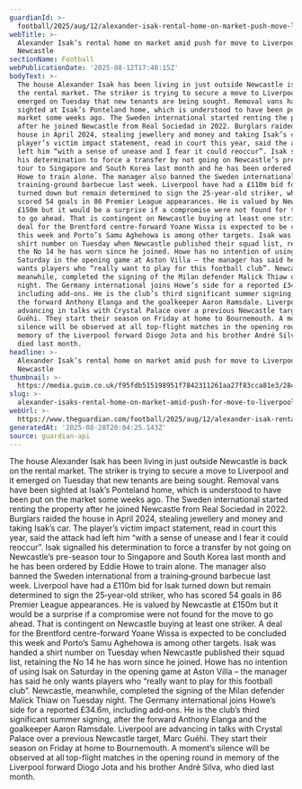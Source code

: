 ```yaml
---
guardianId: >-
  football/2025/aug/12/alexander-isak-rental-home-on-market-push-move-liverpool-from-newcastle
webTitle: >-
  Alexander Isak’s rental home on market amid push for move to Liverpool from
  Newcastle
sectionName: Football
webPublicationDate: '2025-08-12T17:48:15Z'
bodyText: >-
  The house Alexander Isak has been living in just outside Newcastle is back on
  the rental market. The striker is trying to secure a move to Liverpool and it
  emerged on Tuesday that new tenants are being sought. Removal vans have been
  sighted at Isak’s Ponteland home, which is understood to have been put on the
  market some weeks ago. The Sweden international started renting the property
  after he joined Newcastle from Real Sociedad in 2022. Burglars raided the
  house in April 2024, stealing jewellery and money and taking Isak’s car. The
  player’s victim impact statement, read in court this year, said the attack had
  left him “with a sense of unease and I fear it could reoccur”. Isak signalled
  his determination to force a transfer by not going on Newcastle’s pre-season
  tour to Singapore and South Korea last month and he has been ordered by Eddie
  Howe to train alone. The manager also banned the Sweden international from a
  training‑ground barbecue last week. Liverpool have had a £110m bid for Isak
  turned down but remain determined to sign the 25‑year‑old striker, who has
  scored 54 goals in 86 Premier League appearances. He is valued by Newcastle at
  £150m but it would be a surprise if a compromise were not found for the move
  to go ahead. That is contingent on Newcastle buying at least one striker. A
  deal for the Brentford centre-forward Yoane Wissa is expected to be concluded
  this week and Porto’s Samu Aghehowa is among other targets. Isak was handed a
  shirt number on Tuesday when Newcastle published their squad list, retaining
  the No 14 he has worn since he joined. Howe has no intention of using Isak on
  Saturday in the opening game at Aston Villa – the manager has said he only
  wants players who “really want to play for this football club”. Newcastle,
  meanwhile, completed the signing of the Milan defender Malick Thiaw on Tuesday
  night. The Germany international joins Howe’s side for a reported £34.6m,
  including add‑ons. He is the club’s third significant summer signing, after
  the forward Anthony Elanga and the goalkeeper Aaron Ramsdale. Liverpool are
  advancing in talks with Crystal Palace over a previous Newcastle target, Marc
  Guéhi. They start their season on Friday at home to Bournemouth. A moment’s
  silence will be observed at all top-flight matches in the opening round in
  memory of the Liverpool forward Diogo Jota and his brother André Silva, who
  died last month.
headline: >-
  Alexander Isak’s rental home on market amid push for move to Liverpool from
  Newcastle
thumbnail: >-
  https://media.guim.co.uk/f95fdb515198951f7842311261aa27f83cca81e3/284_365_4808_3848/500.jpg
slug: >-
  alexander-isaks-rental-home-on-market-amid-push-for-move-to-liverpool-from-newcastle
webUrl: >-
  https://www.theguardian.com/football/2025/aug/12/alexander-isak-rental-home-on-market-push-move-liverpool-from-newcastle
generatedAt: '2025-08-28T20:04:25.143Z'
source: guardian-api
---
```

The house Alexander Isak has been living in just outside Newcastle is back on the rental market. The striker is trying to secure a move to Liverpool and it emerged on Tuesday that new tenants are being sought. Removal vans have been sighted at Isak’s Ponteland home, which is understood to have been put on the market some weeks ago. The Sweden international started renting the property after he joined Newcastle from Real Sociedad in 2022. Burglars raided the house in April 2024, stealing jewellery and money and taking Isak’s car. The player’s victim impact statement, read in court this year, said the attack had left him “with a sense of unease and I fear it could reoccur”. Isak signalled his determination to force a transfer by not going on Newcastle’s pre-season tour to Singapore and South Korea last month and he has been ordered by Eddie Howe to train alone. The manager also banned the Sweden international from a training‑ground barbecue last week. Liverpool have had a £110m bid for Isak turned down but remain determined to sign the 25‑year‑old striker, who has scored 54 goals in 86 Premier League appearances. He is valued by Newcastle at £150m but it would be a surprise if a compromise were not found for the move to go ahead. That is contingent on Newcastle buying at least one striker. A deal for the Brentford centre-forward Yoane Wissa is expected to be concluded this week and Porto’s Samu Aghehowa is among other targets. Isak was handed a shirt number on Tuesday when Newcastle published their squad list, retaining the No 14 he has worn since he joined. Howe has no intention of using Isak on Saturday in the opening game at Aston Villa – the manager has said he only wants players who “really want to play for this football club”. Newcastle, meanwhile, completed the signing of the Milan defender Malick Thiaw on Tuesday night. The Germany international joins Howe’s side for a reported £34.6m, including add‑ons. He is the club’s third significant summer signing, after the forward Anthony Elanga and the goalkeeper Aaron Ramsdale. Liverpool are advancing in talks with Crystal Palace over a previous Newcastle target, Marc Guéhi. They start their season on Friday at home to Bournemouth. A moment’s silence will be observed at all top-flight matches in the opening round in memory of the Liverpool forward Diogo Jota and his brother André Silva, who died last month.
